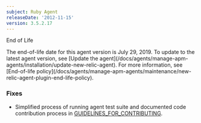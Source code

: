 ```yaml
---
subject: Ruby Agent
releaseDate: '2012-11-15'
version: 3.5.2.17
---
```


End of Life

<Callout variant="important">
  The end-of-life date for this agent version is July 29, 2019. To update to the latest agent version, see [Update the agent](/docs/agents/manage-apm-agents/installation/update-new-relic-agent). For more information, see [End-of-life policy](/docs/agents/manage-apm-agents/maintenance/new-relic-agent-plugin-end-life-policy).
</Callout>

### Fixes

* Simplified process of running agent test suite and documented code contribution process in [GUIDELINES_FOR_CONTRIBUTING](https://github.com/newrelic/rpm/blob/master/CONTRIBUTING.md).

